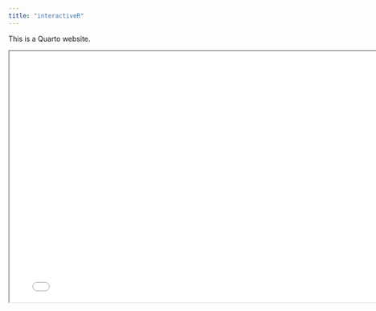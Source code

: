 ```yaml
---
title: "interactiveR"
---
```


This is a Quarto website.

```{=html}
<iframe width="780" height="500" src="code_example.html" title="Webpage example"></iframe>
```



